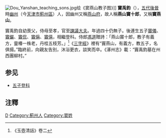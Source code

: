 [[File:Dou_Yanshan_teaching_sons.jpg|thumb]]绘《窦燕山教子图》]]
'''竇禹鈞'''（{{bd|?||?||}}），[[五代|五代]][[後晉|後晉]]時[[幽州|幽州]]（今[[天津市|天津市]][[薊州區|薊州區]]）人，因幽州又稱[[燕山府|燕山府]]，故人稱'''燕山竇十郎'''，又稱'''竇燕山'''。

竇禹鈞自幼喪父，侍母至孝，官至[[諫議大夫|諫議大夫]]。年過四十仍無子。後連生五子[[竇儀|竇儀]]、[[竇儼_(宋朝)|竇儼]]、[[竇侃|竇侃]]、[[竇偁|竇偁]]、[[竇僖|竇僖]]，相繼登科。侍郎[[馮道|馮道]]贈詩：「燕山竇十郎，教子有義方，靈椿一株老，丹桂五枝芳。」<ref>《玉壺清話》卷二</ref>《[[三字經|三字經]]》裡有“竇燕山，有義方，教五子，名俱揚。”臨終前，向親友告別，沐浴更衣，談笑而卒。《涿州志》載：“竇禹鈞墓在州西團柳村。”

==参见==
* [[五子登科|五子登科]]

==注釋==
{{reflist}}

{{規範控制}}
{{DEFAULTSORT:Dou竇}}
[[Category:五代十國政治人物|D]]
[[Category:薊州人|Category:薊州人]]
[[Category:窦姓|Category:窦姓]]